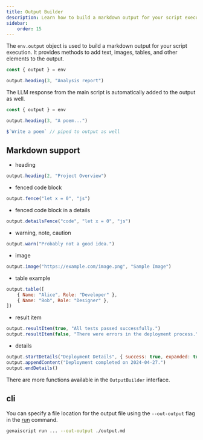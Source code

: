 ```yaml
---
title: Output Builder
description: Learn how to build a markdown output for your script execution
sidebar:
    order: 15
---
```


The `env.output` object is used to build a markdown output for your script execution. It provides methods to add text, images, tables, and other elements to the output.

```js
const { output } = env

output.heading(3, "Analysis report")
```

The LLM response from the main script is automatically added to the output as well.

```js
const { output } = env

output.heading(3, "A poem...")

$`Write a poem` // piped to output as well
```

## Markdown support

- heading

```js wrap
output.heading(2, "Project Overview")
```

- fenced code block

```js wrap
output.fence("let x = 0", "js")
```

- fenced code block in a details

```js
output.detailsFence("code", "let x = 0", "js")
```

- warning, note, caution

```js
output.warn("Probably not a good idea.")
```

- image

```js wrap
output.image("https://example.com/image.png", "Sample Image")
```

- table example

```js wrap
output.table([
    { Name: "Alice", Role: "Developer" },
    { Name: "Bob", Role: "Designer" },
])
```

- result item

```js
output.resultItem(true, "All tests passed successfully.")
output.resultItem(false, "There were errors in the deployment process.")
```

- details

```js wrap
output.startDetails("Deployment Details", { success: true, expanded: true })
output.appendContent("Deployment completed on 2024-04-27.")
output.endDetails()
```

There are more functions available in the `OutputBuilder` interface.

## cli

You can specify a file location for the output file using the `--out-output` flag in the [run](/genaiscript/reference/cli/run) command.

```sh
genaiscript run ... --out-output ./output.md
```
